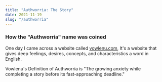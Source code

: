 ```yaml
---
title: "Authworria: The Story"
date: 2021-11-19
slug: "/authworria"
---
```


### How the "Authworria" name was coined
One day I came across a website called [vowlenu.com](https://vowlenu.com), It's a website that gives deep feelings, desires, concepts, and characteristics a word in English. 

Vowlenu's Definition of Authworria is "The growing anxiety while completing a story before its fast-approaching deadline."